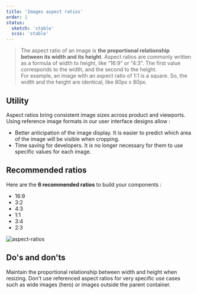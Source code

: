 ```yaml
---
title: 'Images aspect ratios'
order: 1
status:
  sketch: 'stable'
  scss: 'stable'
---
```


> The aspect ratio of an image is **the proportional relationship between its width and its height**. Aspect ratios are commonly written as a formula of width to height, like “16:9” or “4:3". The first value corresponds to the width, and the second to the height. <br />
> For example, an image with an aspect ratio of 1:1 is a square. So, the width and the height are identical, like 80px x 80px.

## Utility

Aspect ratios bring consistent image sizes across product and viewports. Using reference image formats in our user interface designs allow :

- Better anticipation of the image display. It is easier to predict which area of the image will be visible when cropping.
- Time saving for developers. It is no longer necessary for them to use specific values for each image.

## Recommended ratios

Here are the **6 recommended ratios** to build your components :

- 16:9
- 3:2
- 4:3
- 1:1
- 3:4
- 2:3

![aspect-ratios](aspect-ratios--preview.png)

## Do's and don'ts

<HintItem>
  Maintain the proportional relationship between width and height when resizing.
</HintItem>
<HintItem dont>
  Don't use referenced aspect ratios for very specific use cases such as wide
  images (hero) or images outside the parent container.
</HintItem>
